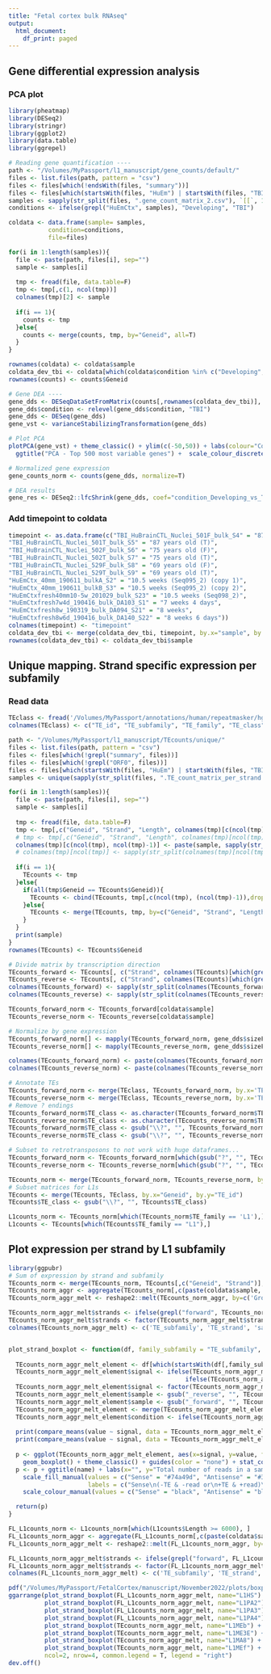 ```yaml
---
title: "Fetal cortex bulk RNAseq"
output:
  html_document:
    df_print: paged
---
```


## Gene differential expression analysis 

### PCA plot
```r
library(pheatmap)
library(DESeq2)
library(stringr)
library(ggplot2)
library(data.table)
library(ggrepel)

# Reading gene quantification ----
path <- "/Volumes/MyPassport/l1_manuscript/gene_counts/default/"
files <- list.files(path, pattern = "csv")
files <- files[which(!endsWith(files, "summary"))]
files <- files[which(startsWith(files, "HuEm") | startsWith(files, "TBI"))]
samples <- sapply(str_split(files, ".gene_count_matrix_2.csv"), `[[`, 1)
conditions <- ifelse(grepl("HuEmCtx", samples), "Developing", "TBI")

coldata <- data.frame(sample= samples,
           condition=conditions,
           file=files)

for(i in 1:length(samples)){
  file <- paste(path, files[i], sep="")
  sample <- samples[i]
  
  tmp <- fread(file, data.table=F)
  tmp <- tmp[,c(1, ncol(tmp))]
  colnames(tmp)[2] <- sample
  
  if(i == 1){
    counts <- tmp
  }else{
    counts <- merge(counts, tmp, by="Geneid", all=T)
  }
}

rownames(coldata) <- coldata$sample
coldata_dev_tbi <- coldata[which(coldata$condition %in% c("Developing", "TBI")),]
rownames(counts) <- counts$Geneid

# Gene DEA ----
gene_dds <- DESeqDataSetFromMatrix(counts[,rownames(coldata_dev_tbi)], coldata_dev_tbi, design = ~ condition)
gene_dds$condition <- relevel(gene_dds$condition, "TBI")
gene_dds <- DESeq(gene_dds)
gene_vst <- varianceStabilizingTransformation(gene_dds)

# Plot PCA
plotPCA(gene_vst) + theme_classic() + ylim(c(-50,50)) + labs(colour="Condition") + 
  ggtitle("PCA - Top 500 most variable genes") +  scale_colour_discrete(name = "Condition", labels = c("Adult", "Developing"))

# Normalized gene expression
gene_counts_norm <- counts(gene_dds, normalize=T)

# DEA results
gene_res <- DESeq2::lfcShrink(gene_dds, coef="condition_Developing_vs_TBI")
```

### Add timepoint to coldata

```r
timepoint <- as.data.frame(c("TBI_HuBrainCTL_Nuclei_501F_bulk_S4" = "87 years old (F)",
"TBI_HuBrainCTL_Nuclei_501T_bulk_S5" = "87 years old (T)",
"TBI_HuBrainCTL_Nuclei_502F_bulk_S6" = "75 years old (F)",
"TBI_HuBrainCTL_Nuclei_502T_bulk_S7" = "75 years old (T)",
"TBI_HuBrainCTL_Nuclei_529F_bulk_S8" = "69 years old (F)",
"TBI_HuBrainCTL_Nuclei_529T_bulk_S9" = "69 years old (T)",
"HuEmCtx_40mm_190611_bulkA_S2" = "10.5 weeks (Seq095_2) (copy 1)",
"HuEmCtx_40mm_190611_bulkB_S3" = "10.5 weeks (Seq095_2) (copy 2)",
"HuEmCtxfresh40mm10-5w_201029_bulk_S23" = "10.5 weeks (Seq098_2)",
"HuEmCtxfresh7w4d_190416_bulk_DA103_S1" = "7 weeks 4 days",
"HuEmCtxfresh8w_190319_bulk_DA094_S21" = "8 weeks",
"HuEmCtxfresh8w6d_190416_bulk_DA140_S22" = "8 weeks 6 days"))
colnames(timepoint) <- "timepoint"
coldata_dev_tbi <- merge(coldata_dev_tbi, timepoint, by.x="sample", by.y="row.names")
rownames(coldata_dev_tbi) <- coldata_dev_tbi$sample

```

## Unique mapping. Strand specific expression per subfamily
### Read data

```r
TEclass <- fread('/Volumes/MyPassport/annotations/human/repeatmasker/hg38_rmsk_TEtranscripts_classification.tab', data.table = F, header = F)
colnames(TEclass) <- c("TE_id", "TE_subfamily", "TE_family", "TE_class")

path <- "/Volumes/MyPassport/l1_manuscript/TEcounts/unique/"
files <- list.files(path, pattern = "csv")
files <- files[which(!grepl("summary", files))]
files <- files[which(!grepl("ORF0", files))]
files <- files[which(startsWith(files, "HuEm") | startsWith(files, "TBI"))]
samples <- unique(sapply(str_split(files, ".TE_count_matrix_per_strand.csv"), `[[`, 1))

for(i in 1:length(samples)){
  file <- paste(path, files[i], sep="")
  sample <- samples[i]
  
  tmp <- fread(file, data.table=F)
  tmp <- tmp[,c("Geneid", "Strand", "Length", colnames(tmp)[c(ncol(tmp), ncol(tmp)-1)])]
  # tmp <- tmp[,c("Geneid", "Strand", "Length", colnames(tmp)[ncol(tmp)])]
  colnames(tmp)[c(ncol(tmp), ncol(tmp)-1)] <- paste(sample, sapply(str_split(sapply(str_split(colnames(tmp)[c(ncol(tmp), ncol(tmp)-1)], "sortedByCoord."), `[[`, 2), ".out.bam"), `[[`, 1), sep="_")
  # colnames(tmp)[ncol(tmp)] <- sapply(str_split(colnames(tmp)[ncol(tmp)], "/"), `[[`, 8)
    
  if(i == 1){
    TEcounts <- tmp
  }else{
    if(all(tmp$Geneid == TEcounts$Geneid)){
      TEcounts <- cbind(TEcounts, tmp[,c(ncol(tmp), (ncol(tmp)-1)),drop=F])  
    }else{
      TEcounts <- merge(TEcounts, tmp, by=c("Geneid", "Strand", "Length"), all=T)  
    }
  }
  print(sample)
}
rownames(TEcounts) <- TEcounts$Geneid

# Divide matrix by transcription direction
TEcounts_forward <- TEcounts[, c("Strand", colnames(TEcounts)[which(grepl("forward", colnames(TEcounts)))])]
TEcounts_reverse <- TEcounts[, c("Strand", colnames(TEcounts)[which(grepl("reverse", colnames(TEcounts)))])]
colnames(TEcounts_forward) <- sapply(str_split(colnames(TEcounts_forward), "_forward"), `[[`, 1)
colnames(TEcounts_reverse) <- sapply(str_split(colnames(TEcounts_reverse), "_reverse"), `[[`, 1)

TEcounts_forward_norm <- TEcounts_forward[coldata$sample]
TEcounts_reverse_norm <- TEcounts_reverse[coldata$sample]

# Normalize by gene expression
TEcounts_forward_norm[] <- mapply(TEcounts_forward_norm, gene_dds$sizeFactor[coldata$sample], FUN="/")
TEcounts_reverse_norm[] <- mapply(TEcounts_reverse_norm, gene_dds$sizeFactor[coldata$sample], FUN="/")

colnames(TEcounts_forward_norm) <- paste(colnames(TEcounts_forward_norm), "forward", sep="_")
colnames(TEcounts_reverse_norm) <- paste(colnames(TEcounts_reverse_norm), "reverse", sep="_")

# Annotate TEs
TEcounts_forward_norm <- merge(TEclass, TEcounts_forward_norm, by.x='TE_id', by.y="row.names")
TEcounts_reverse_norm <- merge(TEclass, TEcounts_reverse_norm, by.x='TE_id', by.y="row.names")
# Remove ? endings
TEcounts_forward_norm$TE_class <- as.character(TEcounts_forward_norm$TE_class)
TEcounts_reverse_norm$TE_class <- as.character(TEcounts_reverse_norm$TE_class)
TEcounts_forward_norm$TE_class <- gsub("\\?", "", TEcounts_forward_norm$TE_class)
TEcounts_reverse_norm$TE_class <- gsub("\\?", "", TEcounts_reverse_norm$TE_class)

# Subset to retrotransposons to not work with huge dataframes...
TEcounts_forward_norm <- TEcounts_forward_norm[which(gsub("?", "", TEcounts_forward_norm$TE_class) %in% c("LINE", "SINE", "LTR", "Retroposon")),]
TEcounts_reverse_norm <- TEcounts_reverse_norm[which(gsub("?", "", TEcounts_reverse_norm$TE_class) %in% c("LINE", "SINE", "LTR", "Retroposon")),]

TEcounts_norm <- merge(TEcounts_forward_norm, TEcounts_reverse_norm, by=c("TE_id", "TE_subfamily", "TE_family", "TE_class"), all=T)
# Subset matrices for L1s
TEcounts <- merge(TEcounts, TEclass, by.x="Geneid", by.y="TE_id")
TEcounts$TE_class <- gsub("\\?", "", TEcounts$TE_class)

L1counts_norm <- TEcounts_norm[which(TEcounts_norm$TE_family == 'L1'),]
L1counts <- TEcounts[which(TEcounts$TE_family == "L1"),]

```

## Plot expression per strand by L1 subfamily

```r
library(ggpubr)
# Sum of expression by strand and subfamily
TEcounts_norm <- merge(TEcounts_norm, TEcounts[,c("Geneid", "Strand")], by.x="TE_id", by.y="Geneid")
TEcounts_norm_aggr <- aggregate(TEcounts_norm[,c(paste(coldata$sample, "forward", sep="_"), paste(coldata$sample, "reverse", sep="_"))], by=list(TEcounts_norm$TE_subfamily, TEcounts_norm$Strand), FUN=sum)
TEcounts_norm_aggr_melt <- reshape2::melt(TEcounts_norm_aggr, by=c('Group.1', 'Group.2'))

TEcounts_norm_aggr_melt$strands <- ifelse(grepl("forward", TEcounts_norm_aggr_melt$variable), "forward", "reverse")
TEcounts_norm_aggr_melt$strands <- factor(TEcounts_norm_aggr_melt$strands, levels=c('forward', 'reverse'))
colnames(TEcounts_norm_aggr_melt) <- c('TE_subfamily', 'TE_strand', 'sample_names','value', 'read_strand')


plot_strand_boxplot <- function(df, family_subfamily = "TE_subfamily", name, ttest=FALSE, font.size=10){
    
  TEcounts_norm_aggr_melt_element <- df[which(startsWith(df[,family_subfamily], name) & df$sample_names %in% c(paste(coldata$sample, "forward", sep="_"), paste(coldata$sample, "reverse", sep="_"))),]
  TEcounts_norm_aggr_melt_element$signal <- ifelse(TEcounts_norm_aggr_melt_element$TE_strand == '-' & TEcounts_norm_aggr_melt_element$read_strand == 'reverse', "Sense",
                                                 ifelse(TEcounts_norm_aggr_melt_element$TE_strand == '+' & TEcounts_norm_aggr_melt_element$read_strand == 'forward', "Sense", "Antisense"))
  TEcounts_norm_aggr_melt_element$signal <- factor(TEcounts_norm_aggr_melt_element$signal, levels=c("Sense", "Antisense"))
  TEcounts_norm_aggr_melt_element$sample <- gsub("_reverse", "", TEcounts_norm_aggr_melt_element[which(grepl("reverse", TEcounts_norm_aggr_melt_element$sample_names)), "sample_names"])
  TEcounts_norm_aggr_melt_element$sample <- gsub("_forward", "", TEcounts_norm_aggr_melt_element[which(grepl("forward", TEcounts_norm_aggr_melt_element$sample_names)), "sample_names"])
  TEcounts_norm_aggr_melt_element <- merge(TEcounts_norm_aggr_melt_element, coldata_dev_tbi, by='sample')
  TEcounts_norm_aggr_melt_element$condition <- ifelse(TEcounts_norm_aggr_melt_element$condition == "TBI", "Adult", "Developing")
  
  print(compare_means(value ~ signal, data = TEcounts_norm_aggr_melt_element[which(TEcounts_norm_aggr_melt_element$condition == "Adult"),], method = "wilcox.test", paired = T))
  print(compare_means(value ~ signal, data = TEcounts_norm_aggr_melt_element[which(TEcounts_norm_aggr_melt_element$condition == "Developing"),], method = "wilcox.test", paired = T))
  
  p <- ggplot(TEcounts_norm_aggr_melt_element, aes(x=signal, y=value, fill=signal, colour=signal)) +
    geom_boxplot() + theme_classic() + guides(color = "none") + stat_compare_means(label = "p.format", size = 4, label.y.npc = 0.80, label.x.npc = 0.5, method = "wilcox.test", paired = T) + facet_wrap(.~condition, scales = "free", ncol = 1)
  p <- p + ggtitle(name) + labs(x="", y="Total number of reads in a sample", fill = "") +
    scale_fill_manual(values = c("Sense" = "#74a49d", "Antisense" = "#34413f"),
                      labels = c("Sense\n(-TE & -read or\n+TE & +read)\n", "Antisense\n(-TE & +read or\n+TE & -read)\n")) +
    scale_colour_manual(values = c("Sense" = "black", "Antisense" = "black"))  

  return(p)
}

FL_L1counts_norm <- L1counts_norm[which(L1counts$Length >= 6000), ]
FL_L1counts_norm_aggr <- aggregate(FL_L1counts_norm[,c(paste(coldata$sample, "forward", sep="_"), paste(coldata$sample, "reverse", sep="_"))], by=list(FL_L1counts_norm$TE_subfamily, FL_L1counts_norm$Strand), FUN=sum)
FL_L1counts_norm_aggr_melt <- reshape2::melt(FL_L1counts_norm_aggr, by=c('Group.1', 'Group.2'))

FL_L1counts_norm_aggr_melt$strands <- ifelse(grepl("forward", FL_L1counts_norm_aggr_melt$variable), "forward", "reverse")
FL_L1counts_norm_aggr_melt$strands <- factor(FL_L1counts_norm_aggr_melt$strands, levels=c('forward', 'reverse'))
colnames(FL_L1counts_norm_aggr_melt) <- c('TE_subfamily', 'TE_strand', 'sample_names','value', 'read_strand')

pdf("/Volumes/MyPassport/FetalCortex/manuscript/November2022/plots/boxplots_sense_antisense_young_old_L1s.pdf", width = 6, height = 15)
ggarrange(plot_strand_boxplot(FL_L1counts_norm_aggr_melt, name="L1HS") + ggtitle("Full length L1HS") + ylim(c(0,700)),
          plot_strand_boxplot(FL_L1counts_norm_aggr_melt, name="L1PA2")+ ggtitle("Full length L1PA2") + ylim(c(0,2700)), 
          plot_strand_boxplot(FL_L1counts_norm_aggr_melt, name="L1PA3")+ ggtitle("Full length L1PA3") + ylim(c(0,1200)), 
          plot_strand_boxplot(FL_L1counts_norm_aggr_melt, name="L1PA4")+ ggtitle("Full length L1PA4") + ylim(c(0,2000)),
          plot_strand_boxplot(TEcounts_norm_aggr_melt, name="L1MEb") + ylim(c(0,300)),
          plot_strand_boxplot(TEcounts_norm_aggr_melt, name="L1ME3E") + ylim(c(0,2000)),
          plot_strand_boxplot(TEcounts_norm_aggr_melt, name="L1MA8") + ylim(c(0,2700)),
          plot_strand_boxplot(TEcounts_norm_aggr_melt, name="L1MEf") + ylim(c(0,5600)), 
          ncol=2, nrow=4, common.legend = T, legend = "right")
dev.off()

```


